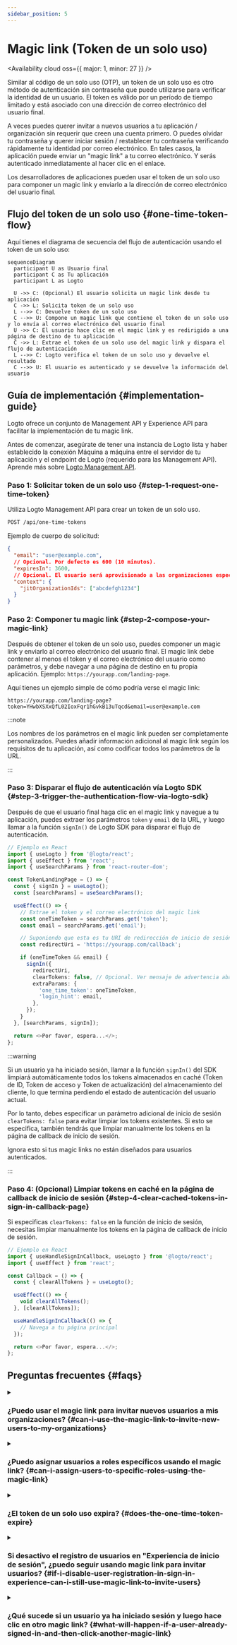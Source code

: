 ```yaml
---
sidebar_position: 5
---
```


# Magic link (Token de un solo uso)


<Availability cloud oss={{ major: 1, minor: 27 }} />

Similar al código de un solo uso (OTP), un token de un solo uso es otro método de autenticación sin contraseña que puede utilizarse para verificar la identidad de un usuario.
El token es válido por un período de tiempo limitado y está asociado con una dirección de correo electrónico del usuario final.

A veces puedes querer invitar a nuevos usuarios a tu aplicación / organización sin requerir que creen una cuenta primero.
O puedes olvidar tu contraseña y querer iniciar sesión / restablecer tu contraseña verificando rápidamente tu identidad por correo electrónico.
En tales casos, la aplicación puede enviar un "magic link" a tu correo electrónico. Y serás autenticado inmediatamente al hacer clic en el enlace.

Los desarrolladores de aplicaciones pueden usar el token de un solo uso para componer un magic link y enviarlo a la dirección de correo electrónico del usuario final.

## Flujo del token de un solo uso \{#one-time-token-flow}

Aquí tienes el diagrama de secuencia del flujo de autenticación usando el token de un solo uso:

```mermaid
sequenceDiagram
  participant U as Usuario final
  participant C as Tu aplicación
  participant L as Logto

  U ->> C: (Opcional) El usuario solicita un magic link desde tu aplicación
  C ->> L: Solicita token de un solo uso
  L -->> C: Devuelve token de un solo uso
  C -->> U: Compone un magic link que contiene el token de un solo uso y lo envía al correo electrónico del usuario final
  U ->> C: El usuario hace clic en el magic link y es redirigido a una página de destino de tu aplicación
  C ->> L: Extrae el token de un solo uso del magic link y dispara el flujo de autenticación
  L -->> C: Logto verifica el token de un solo uso y devuelve el resultado
  C -->> U: El usuario es autenticado y se devuelve la información del usuario
```

## Guía de implementación \{#implementation-guide}

Logto ofrece un conjunto de Management API y Experience API para facilitar la implementación de tu magic link.

Antes de comenzar, asegúrate de tener una instancia de Logto lista y haber establecido la conexión Máquina a máquina entre el servidor de tu aplicación
y el endpoint de Logto (requerido para las Management API). Aprende más sobre [Logto Management API](/integrate-logto/interact-with-management-api).

### Paso 1: Solicitar token de un solo uso \{#step-1-request-one-time-token}

Utiliza Logto Management API para crear un token de un solo uso.

```bash
POST /api/one-time-tokens
```

Ejemplo de cuerpo de solicitud:

```json
{
  "email": "user@example.com",
  // Opcional. Por defecto es 600 (10 minutos).
  "expiresIn": 3600,
  // Opcional. El usuario será aprovisionado a las organizaciones especificadas tras la verificación exitosa.
  "context": {
    "jitOrganizationIds": ["abcdefgh1234"]
  }
}
```

### Paso 2: Componer tu magic link \{#step-2-compose-your-magic-link}

Después de obtener el token de un solo uso, puedes componer un magic link y enviarlo al correo electrónico del usuario final.
El magic link debe contener al menos el token y el correo electrónico del usuario como parámetros, y debe navegar a una página de destino en tu propia aplicación.
Ejemplo: `https://yourapp.com/landing-page`.

Aquí tienes un ejemplo simple de cómo podría verse el magic link:

```
https://yourapp.com/landing-page?token=YHwbXSXxQfL02IoxFqr1hGvkB13uTqcd&email=user@example.com
```

:::note

Los nombres de los parámetros en el magic link pueden ser completamente personalizados.
Puedes añadir información adicional al magic link según los requisitos de tu aplicación,
así como codificar todos los parámetros de la URL.

:::

### Paso 3: Disparar el flujo de autenticación vía Logto SDK \{#step-3-trigger-the-authentication-flow-via-logto-sdk}

Después de que el usuario final haga clic en el magic link y navegue a tu aplicación, puedes extraer los parámetros `token` y `email` de la URL, y luego llamar a la función `signIn()` de Logto SDK para disparar el flujo de autenticación.

```typescript title="TokenLandingPage.tsx"
// Ejemplo en React
import { useLogto } from '@logto/react';
import { useEffect } from 'react';
import { useSearchParams } from 'react-router-dom';

const TokenLandingPage = () => {
  const { signIn } = useLogto();
  const [searchParams] = useSearchParams();

  useEffect(() => {
    // Extrae el token y el correo electrónico del magic link
    const oneTimeToken = searchParams.get('token');
    const email = searchParams.get('email');

    // Suponiendo que esta es tu URI de redirección de inicio de sesión
    const redirectUri = 'https://yourapp.com/callback';

    if (oneTimeToken && email) {
      signIn({
        redirectUri,
        clearTokens: false, // Opcional. Ver mensaje de advertencia abajo
        extraParams: {
          'one_time_token': oneTimeToken,
          'login_hint': email,
        },
      });
    }
  }, [searchParams, signIn]);

  return <>Por favor, espera...</>;
};
```

:::warning

Si un usuario ya ha iniciado sesión, llamar a la función `signIn()` del SDK limpiará automáticamente todos los tokens almacenados en caché (Token de ID, Token de acceso y Token de actualización) del almacenamiento del cliente,
lo que termina perdiendo el estado de autenticación del usuario actual.

Por lo tanto, debes especificar un parámetro adicional de inicio de sesión `clearTokens: false` para evitar limpiar los tokens existentes.
Si esto se especifica, también tendrás que limpiar manualmente los tokens en la página de callback de inicio de sesión.

Ignora esto si tus magic links no están diseñados para usuarios autenticados.

:::

### Paso 4: (Opcional) Limpiar tokens en caché en la página de callback de inicio de sesión \{#step-4-clear-cached-tokens-in-sign-in-callback-page}

Si especificas `clearTokens: false` en la función de inicio de sesión, necesitas limpiar manualmente los tokens en la página de callback de inicio de sesión.

```typescript title="Callback.tsx"
// Ejemplo en React
import { useHandleSignInCallback, useLogto } from '@logto/react';
import { useEffect } from 'react';

const Callback = () => {
  const { clearAllTokens } = useLogto();

  useEffect(() => {
    void clearAllTokens();
  }, [clearAllTokens]);

  useHandleSignInCallback(() => {
    // Navega a tu página principal
  });

  return <>Por favor, espera...</>;
};
```

## Preguntas frecuentes \{#faqs}

<details>

<summary>

### ¿Puedo usar el magic link para invitar nuevos usuarios a mis organizaciones? \{#can-i-use-the-magic-link-to-invite-new-users-to-my-organizations}

</summary>

Sí, puedes usar el magic link para invitar nuevos usuarios a tu aplicación, así como a organizaciones.
Si quieres invitar nuevos usuarios a tu organización, simplemente especifica los `jitOrganizationIds` en el cuerpo de la solicitud.

El usuario se unirá automáticamente a las organizaciones tras la verificación exitosa, y se asignarán los roles predeterminados de la organización.
Consulta la sección "Just-in-time provisioning" en la página de detalles de tu organización y configura los roles predeterminados para tus organizaciones.

</details>

<details>

<summary>

### ¿Puedo asignar usuarios a roles específicos usando el magic link? \{#can-i-assign-users-to-specific-roles-using-the-magic-link}

</summary>

El flujo de autenticación con magic link no admite la asignación de roles a los usuarios. Pero siempre puedes usar los [Webhooks](/developers/webhooks) y la [Management API](/user-management/manage-users#manage-roles-of-users) para actualizar los roles del usuario después de que se registre.

</details>

<details>

<summary>

### ¿El token de un solo uso expira? \{#does-the-one-time-token-expire}

</summary>

Sí, el token de un solo uso expirará después del tiempo especificado en `expiresIn` (en segundos). El tiempo de expiración predeterminado es de 10 minutos.

</details>

<details>

<summary>

### Si desactivo el registro de usuarios en "Experiencia de inicio de sesión", ¿puedo seguir usando magic link para invitar usuarios? \{#if-i-disable-user-registration-in-sign-in-experience-can-i-still-use-magic-link-to-invite-users}

</summary>

Sí, puedes seguir usando magic link para invitar usuarios incluso si desactivas el registro de usuarios en "Experiencia de inicio de sesión".

</details>

<details>

<summary>

### ¿Qué sucede si un usuario ya ha iniciado sesión y luego hace clic en otro magic link? \{#what-will-happen-if-a-user-already-signed-in-and-then-click-another-magic-link}

</summary>

Existen varios escenarios posibles:

1. El usuario ya ha iniciado sesión y luego hace clic en un magic link que se asocia con la cuenta de usuario actual. En este caso, Logto aún verificará el token de un solo uso y aprovisionará al usuario a las organizaciones especificadas si es necesario.
2. El usuario ya ha iniciado sesión y luego hace clic en un magic link que se asocia con una cuenta diferente. En este caso, Logto le pedirá al usuario continuar como la nueva cuenta o regresar a la aplicación con la cuenta actual.
   1. Si el usuario elige continuar como la nueva cuenta, Logto cambiará a la nueva cuenta después de que la verificación del token sea exitosa.
   2. Si el usuario elige permanecer en la cuenta actual, Logto no verificará el token y regresará a la aplicación con la cuenta actual.
3. Si tu prompt de inicio de sesión está configurado como "login" o contiene "login", Logto iniciará sesión automáticamente con la cuenta asociada al token de un solo uso sin solicitar cambio.

</details>
